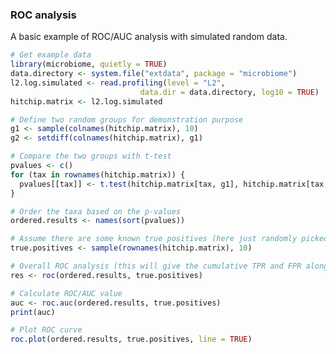 ### ROC analysis

A basic example of ROC/AUC analysis with simulated random data.

```r

# Get example data
library(microbiome, quietly = TRUE)
data.directory <- system.file("extdata", package = "microbiome")
l2.log.simulated <- read.profiling(level = "L2", 
                             data.dir = data.directory, log10 = TRUE)
hitchip.matrix <- l2.log.simulated  

# Define two random groups for demonstration purpose
g1 <- sample(colnames(hitchip.matrix), 10)
g2 <- setdiff(colnames(hitchip.matrix), g1)

# Compare the two groups with t-test
pvalues <- c()
for (tax in rownames(hitchip.matrix)) {
  pvalues[[tax]] <- t.test(hitchip.matrix[tax, g1], hitchip.matrix[tax, g2])$p.value
}

# Order the taxa based on the p-values
ordered.results <- names(sort(pvalues))

# Assume there are some known true positives (here just randomly picked for demonstration)
true.positives <- sample(rownames(hitchip.matrix), 10)

# Overall ROC analysis (this will give the cumulative TPR and FPR along the ordered list)
res <- roc(ordered.results, true.positives)

# Calculate ROC/AUC value
auc <- roc.auc(ordered.results, true.positives)
print(auc)

# Plot ROC curve
roc.plot(ordered.results, true.positives, line = TRUE)
```

